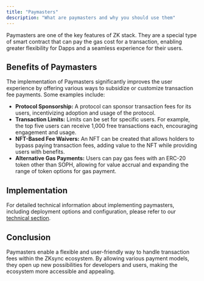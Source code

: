 ```yaml
---
title: "Paymasters"
description: "What are paymasters and why you should use them"
---
```


Paymasters are one of the key features of ZK stack. They are a special type of smart contract that can pay the gas cost for a transaction, enabling greater flexibility for Dapps and a seamless experience for their users.

## Benefits of Paymasters

The implementation of Paymasters significantly improves the user experience by offering various ways to subsidize or customize transaction fee payments. Some examples include:

- **Protocol Sponsorship:** A protocol can sponsor transaction fees for its users, incentivizing adoption and usage of the protocol.
- **Transaction Limits:** Limits can be set for specific users. For example, the top five users can receive 1,000 free transactions each, encouraging engagement and usage.
- **NFT-Based Fee Waivers:** An NFT can be created that allows holders to bypass paying transaction fees, adding value to the NFT while providing users with benefits.
- **Alternative Gas Payments:** Users can pay gas fees with an ERC-20 token other than SOPH, allowing for value accrual and expanding the range of token options for gas payment.

## Implementation

For detailed technical information about implementing paymasters, including deployment options and configuration, please refer to our [technical section](/build/setting-up-paymasters).

## Conclusion

Paymasters enable a flexible and user-friendly way to handle transaction fees within the ZKsync ecosystem. By allowing various payment models, they open up new possibilities for developers and users, making the ecosystem more accessible and appealing.
